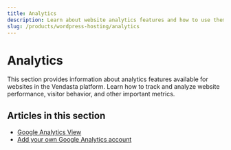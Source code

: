 ```yaml
---
title: Analytics
description: Learn about website analytics features and how to use them effectively.
slug: /products/wordpress-hosting/analytics
---
```


# Analytics

This section provides information about analytics features available for websites in the Vendasta platform. Learn how to track and analyze website performance, visitor behavior, and other important metrics.

## Articles in this section

- [Google Analytics View](/docs/products/wordpress-hosting/analytics/google-analytics-view)
- [Add your own Google Analytics account](/docs/products/wordpress-hosting/analytics/add-your-own-analytics-account)
